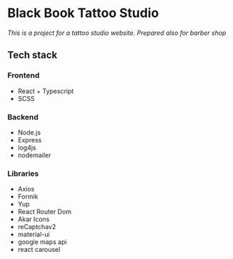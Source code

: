 # Black Book Tattoo Studio
_This is a project for a tattoo studio website. Prepared also for barber shop_

## Tech stack

### Frontend
- React + Typescript
- SCSS

### Backend
- Node.js
- Express
- log4js
- nodemailer

### Libraries
- Axios
- Formik
- Yup
- React Router Dom
- Akar Icons
- reCaptchav2
- material-ui
- google maps api
- react carousel